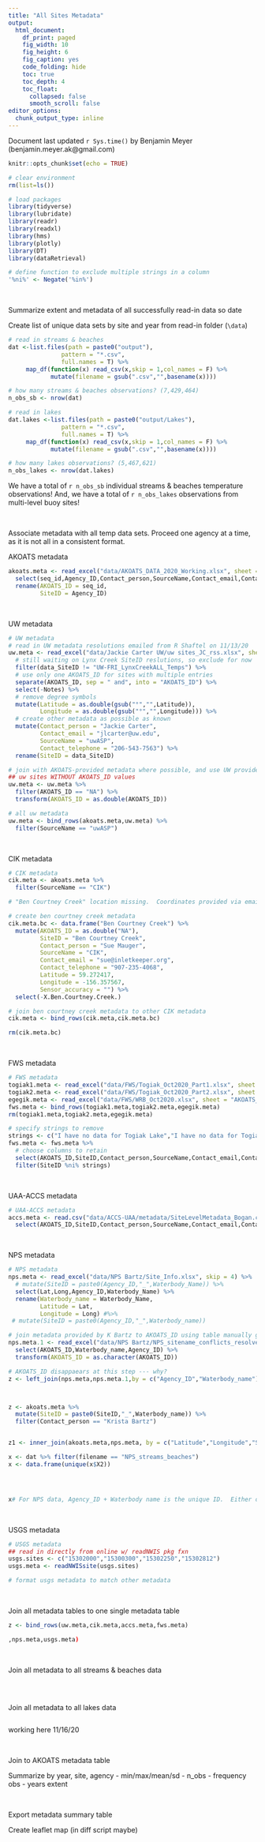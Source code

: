 ```yaml
---
title: "All Sites Metadata"
output:
  html_document: 
    df_print: paged
    fig_width: 10
    fig_height: 6
    fig_caption: yes
    code_folding: hide
    toc: true
    toc_depth: 4
    toc_float:
      collapsed: false
      smooth_scroll: false
editor_options: 
  chunk_output_type: inline
---
```


Document last updated `r Sys.time()` by Benjamin Meyer (benjamin.meyer.ak@gmail.com)

```r
knitr::opts_chunk$set(echo = TRUE)

# clear environment
rm(list=ls())

# load packages
library(tidyverse)
library(lubridate)
library(readr)
library(readxl)
library(hms)
library(plotly)
library(DT)
library(dataRetrieval)

# define function to exclude multiple strings in a column
'%ni%' <- Negate('%in%')
```

<br>

Summarize extent and metadata of all successfully read-in data so date

Create list of unique data sets by site and year from read-in folder (`\data`)
```r

# read in streams & beaches
dat <-list.files(path = paste0("output"),
               pattern = "*.csv", 
               full.names = T) %>%
     map_df(function(x) read_csv(x,skip = 1,col_names = F) %>% 
            mutate(filename = gsub(".csv","",basename(x))))

# how many streams & beaches observations? (7,429,464)
n_obs_sb <- nrow(dat)

# read in lakes
dat.lakes <-list.files(path = paste0("output/Lakes"),
               pattern = "*.csv", 
               full.names = T) %>%
     map_df(function(x) read_csv(x,skip = 1,col_names = F) %>% 
            mutate(filename = gsub(".csv","",basename(x))))

# how many lakes observations? (5,467,621)
n_obs_lakes <- nrow(dat.lakes)

```


We have a total of `r n_obs_sb` individual streams & beaches temperature observations!  And, we have a total of `r n_obs_lakes` observations from multi-level buoy sites!

<br>

Associate metadata with all temp data sets.  Proceed one agency at a time, as it is not all in a consistent format.

AKOATS metadata
```r
akoats.meta <- read_excel("data/AKOATS_DATA_2020_Working.xlsx", sheet = "AKOATS_COMPLETE") %>%
  select(seq_id,Agency_ID,Contact_person,SourceName,Contact_email,Contact_telephone,Latitude,Longitude,Sensor_accuracy,Waterbody_name) %>%
  rename(AKOATS_ID = seq_id,
         SiteID = Agency_ID)
```

<br>

UW metadata
```r
# UW metadata
# read in UW metadata resolutions emailed from R Shaftel on 11/13/20
uw.meta <- read_excel("data/Jackie Carter UW/uw sites_JC_rss.xlsx", sheet = "Sheet1") %>%
  # still waiting on Lynx Creek SiteID reslutions, so exclude for now
  filter(data_SiteID != "UW-FRI_LynxCreekALL_Temps") %>%
  # use only one AKOATS_ID for sites with multiple entries
  separate(AKOATS_ID, sep = " and", into = "AKOATS_ID") %>%
  select(-Notes) %>%
  # remove degree symbols
  mutate(Latitude = as.double(gsub("°","",Latitude)),
         Longitude = as.double(gsub("°","",Longitude))) %>%
  # create other metadata as possible as known
  mutate(Contact_person = "Jackie Carter",
         Contact_email = "jlcarter@uw.edu",
         SourceName = "uwASP",
         Contact_telephone = "206-543-7563") %>%
  rename(SiteID = data_SiteID)

# join with AKOATS-provided metadata where possible, and use UW provided metadata where not
## uw sites WITHOUT AKOATS_ID values
uw.meta <- uw.meta %>%
  filter(AKOATS_ID == "NA") %>%
  transform(AKOATS_ID = as.double(AKOATS_ID))

# all uw metadata
uw.meta <- bind_rows(akoats.meta,uw.meta) %>%
  filter(SourceName == "uwASP")

```

<br>

CIK metadata
```r

# CIK metadata
cik.meta <- akoats.meta %>%
  filter(SourceName == "CIK") 

# "Ben Courtney Creek" location missing.  Coordinates provided via email from Sue Mauger on 11/16/20 @ 59.272417; -156.357567

# create ben courtney creek metadata
cik.meta.bc <- data.frame("Ben Courtney Creek") %>%
  mutate(AKOATS_ID = as.double("NA"),
         SiteID = "Ben Courtney Creek",
         Contact_person = "Sue Mauger",
         SourceName = "CIK",
         Contact_email = "sue@inletkeeper.org",
         Contact_telephone = "907-235-4068",
         Latitude = 59.272417,
         Longitude = -156.357567,
         Sensor_accuracy = "") %>%
  select(-X.Ben.Courtney.Creek.)

# join ben courtney creek metadata to other CIK metadata
cik.meta <- bind_rows(cik.meta,cik.meta.bc)

rm(cik.meta.bc)
```

<br>

FWS metadata
```r
# FWS metadata
togiak1.meta <- read_excel("data/FWS/Togiak_Oct2020_Part1.xlsx", sheet = "AKOATS_metadata")
togiak2.meta <- read_excel("data/FWS/Togiak_Oct2020_Part2.xlsx", sheet = "AKOATS_metadata")
egegik.meta <- read_excel("data/FWS/WRB_Oct2020.xlsx", sheet = "AKOATS_metadata")
fws.meta <- bind_rows(togiak1.meta,togiak2.meta,egegik.meta)
rm(togiak1.meta,togiak2.meta,egegik.meta)

# specify strings to remove
strings <- c("I have no data for Togiak Lake","I have no data for Togiak lake","New Sites:")
fws.meta <- fws.meta %>% 
  # choose columns to retain
  select(AKOATS_ID,SiteID,Contact_person,SourceName,Contact_email,Contact_telephone,Latitude,Longitude,Sensor_accuracy,Waterbody_name) %>%
  filter(SiteID %ni% strings)

```

<br>

UAA-ACCS metadata
```r
# UAA-ACCS metadata
accs.meta <- read.csv("data/ACCS-UAA/metadata/SiteLevelMetadata_Bogan.csv") %>%
  select(AKOATS_ID,SiteID,Contact_person,SourceName,Contact_email,Contact_telephone,Latitude,Longitude,Sensor_accuracy,Waterbody_name) 

```

<br>

NPS metadata
```r
# NPS metadata
nps.meta <- read_excel("data/NPS Bartz/Site_Info.xlsx", skip = 4) %>%
  # mutate(SiteID = paste0(Agency_ID,"_",Waterbody_Name)) %>%
  select(Lat,Long,Agency_ID,Waterbody_Name) %>%
  rename(Waterbody_name = Waterbody_Name,
         Latitude = Lat,
         Longitude = Long) #%>%
 # mutate(SiteID = paste0(Agency_ID,"_",Waterbody_name))

# join metadata provided by K Bartz to AKOATS_ID using table manually generated by B Meyer (too many site and waterbody name conflicts to use a purely script-based approach)
nps.meta.1 <- read_excel("data/NPS Bartz/NPS_sitename_conflicts_resolved.xlsx", sheet = "Sheet1") %>%
  select(AKOATS_ID,Waterbody_name,Agency_ID) %>%
  transform(AKOATS_ID = as.character(AKOATS_ID))

# AKOATS_ID disappaears at this step --- why?
z <- left_join(nps.meta,nps.meta.1,by = c("Agency_ID","Waterbody_name"))



z <- akoats.meta %>%
  mutate(SiteID = paste0(SiteID,"_",Waterbody_name)) %>%
  filter(Contact_person == "Krista Bartz")


z1 <- inner_join(akoats.meta,nps.meta, by = c("Latitude","Longitude","SiteID"))

x <- dat %>% filter(filename == "NPS_streams_beaches") 
x <- data.frame(unique(x$X2))




x# For NPS data, Agency_ID + Waterbody name is the unique ID.  Either of them alone do not provide a unique ID
```

<br>

USGS metadata
```r
# USGS metadata
## read in directly from online w/ readNWIS pkg fxn
usgs.sites <- c("15302000","15300300","15302250","15302812")
usgs.meta <- readNWISsite(usgs.sites)

# format usgs metadata to match other metadata

```

<br>

Join all metadata tables to one single metadata table
```r
z <- bind_rows(uw.meta,cik.meta,accs.meta,fws.meta)

,nps.meta,usgs.meta)
```

<br>

Join all metadata to all streams & beaches data
```r

```

<br>

Join all metadata to all lakes data
```r

```





working here 11/16/20


<br>

Join to AKOATS metadata table

Summarize by year, site, agency
- min/max/mean/sd
- n_obs
- frequency obs
- years extent

<br>

Export metadata summary table

Create leaflet map (in diff script maybe)


